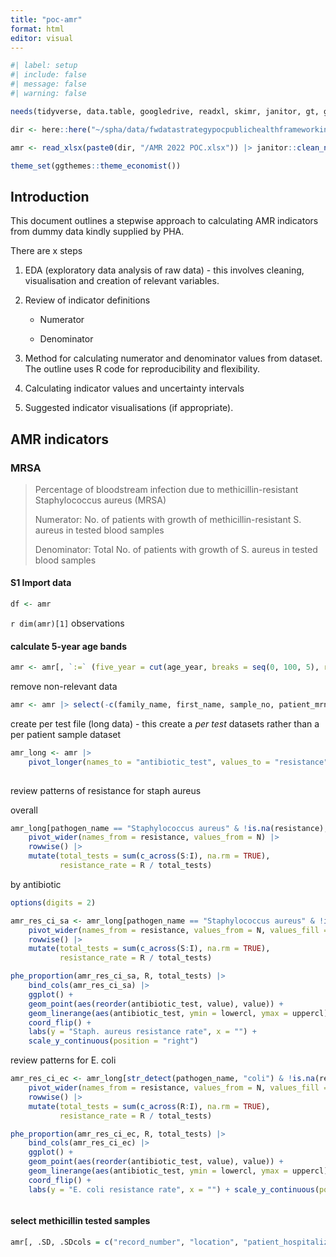 ```yaml
---
title: "poc-amr"
format: html
editor: visual
---
```


```r
#| label: setup
#| include: false
#| message: false
#| warning: false

needs(tidyverse, data.table, googledrive, readxl, skimr, janitor, gt, gtsummary, collapsibleTree, PHEindicatormethods, ggthemes)

dir <- here::here("~/spha/data/fwdatastrategypocpublichealthframeworkindicators")

amr <- read_xlsx(paste0(dir, "/AMR 2022 POC.xlsx")) |> janitor::clean_names() |> setDT()

theme_set(ggthemes::theme_economist())


```

## Introduction

This document outlines a stepwise approach to calculating AMR indicators from dummy data kindly supplied by PHA.

There are x steps

1.  EDA (exploratory data analysis of raw data) - this involves cleaning, visualisation and creation of relevant variables.

2.  Review of indicator definitions

    -   Numerator

    -   Denominator

3.  Method for calculating numerator and denominator values from dataset. The outline uses R code for reproducibility and flexibility.

4.  Calculating indicator values and uncertainty intervals

5.  Suggested indicator visualisations (if appropriate).

## AMR indicators

### MRSA

> Percentage of bloodstream infection due to methicillin-resistant Staphylococcus aureus (MRSA)
>
> Numerator: No. of patients with growth of methicillin-resistant S. aureus in tested blood samples
>
> Denominator: Total No. of patients with growth of S. aureus in tested blood samples

#### S1 Import data

```r

df <- amr

```

`r dim(amr)[1]` observations

#### calculate 5-year age bands

```r

amr <- amr[, `:=` (five_year = cut(age_year, breaks = seq(0, 100, 5), right = FALSE))][]

```

remove non-relevant data

```r

amr <- amr |> select(-c(family_name, first_name, sample_no, patient_mrn, second_name, national_iqama_id, nationality))

```

create per test file (long data) - this create a *per test* datasets rather than a per patient sample dataset

```r

amr_long <- amr |>
    pivot_longer(names_to = "antibiotic_test", values_to = "resistance", cols = minocycline:spectinomycin) |> setDT()
    

```

review patterns of resistance for staph aureus

overall

```r

amr_long[pathogen_name == "Staphylococcus aureus" & !is.na(resistance), .N, by = .(resistance)] |>
    pivot_wider(names_from = resistance, values_from = N) |>
    rowwise() |>
    mutate(total_tests = sum(c_across(S:I), na.rm = TRUE), 
           resistance_rate = R / total_tests)

```

by antibiotic

```r

options(digits = 2)

amr_res_ci_sa <- amr_long[pathogen_name == "Staphylococcus aureus" & !is.na(resistance), .N, by = .(antibiotic_test, resistance)] |>
    pivot_wider(names_from = resistance, values_from = N, values_fill = 0) |>
    rowwise() |>
    mutate(total_tests = sum(c_across(S:I), na.rm = TRUE), 
           resistance_rate = R / total_tests)

phe_proportion(amr_res_ci_sa, R, total_tests) |>
    bind_cols(amr_res_ci_sa) |>
    ggplot() +
    geom_point(aes(reorder(antibiotic_test, value), value)) +
    geom_linerange(aes(antibiotic_test, ymin = lowercl, ymax = uppercl)) +
    coord_flip() +
    labs(y = "Staph. aureus resistance rate", x = "") + 
    scale_y_continuous(position = "right")

```

review patterns for E. coli

```r

amr_res_ci_ec <- amr_long[str_detect(pathogen_name, "coli") & !is.na(resistance), .N, by = .(antibiotic_test, resistance)] |>
    pivot_wider(names_from = resistance, values_from = N, values_fill = 0) |>
    rowwise() |>
    mutate(total_tests = sum(c_across(R:I), na.rm = TRUE), 
           resistance_rate = R / total_tests)

phe_proportion(amr_res_ci_ec, R, total_tests) |>
    bind_cols(amr_res_ci_ec) |>
    ggplot() +
    geom_point(aes(reorder(antibiotic_test, value), value)) +
    geom_linerange(aes(antibiotic_test, ymin = lowercl, ymax = uppercl)) +
    coord_flip() +
    labs(y = "E. coli resistance rate", x = "") + scale_y_continuous(position = "right")



```

#### select methicillin tested samples

```r

amr[, .SD, .SDcols = c("record_number", "location", "patient_hospitalized", "specific_location", "community_origin", "site", "pathogen_name", "five_year")]
```
